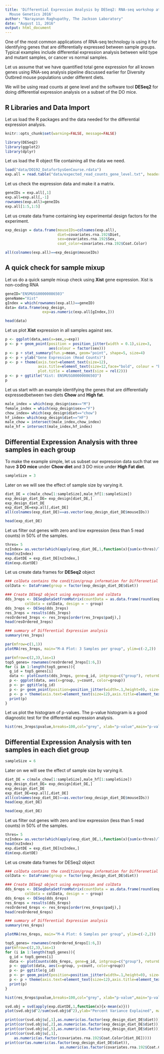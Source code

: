 ```yaml
---
title: 'Differential Expression Analysis by DESeq2: RNA-seq workshop at 21st Century
  Mouse Genetics 2016'
author: "Narayanan Raghupathy, The Jackson Laboratory"
date: "August 11, 2016"
output: html_document
---
```


One of the most common applications of RNA-seq technology is using it for identifying genes that are differentially expressed between sample groups. Typical examples include differential expression analysis between wild type and mutant samples, or cancer vs normal samples. 

Let us assume that we have quantified total gene expression for all known genes using RNA-seq analysis pipeline discussed earlier for Diversity Outbred mouse populations under different diets. 

We will be using read counts at gene level and the software tool **DESeq2** for doing differential expression analysis on a subset of the DO mice. 

R Libraries and Data Import
------------------------------------
Let us load the R packages and the data needed for the differential expression analysis.
```r
knitr::opts_chunk$set(warning=FALSE, message=FALSE)
```

```r
library(DESeq2)
library(ggplot2)
library(dplyr)
```

Let us load the R object file containing all the data we need.
```r
load("data/DO192_DataforSysGenCourse.rdata")
exp.all = read.table("data/expected_read_counts_gene_level.txt", header=T)
```

Let us check the expression data and make it a matrix.
```r
geneIDs = exp.all[,1]
exp.all=exp.all[,-1]
rownames(exp.all)=geneIDs
exp.all[1:5,1:5]
```

Let us create data frame containing key experimental design factors for the experiment.
```r
exp_design = data.frame(mouseIDs=colnames(exp.all),
                        diet=covariates.rna.192$Diet,
                        sex=covariates.rna.192$Sex,
                        coat_color=covariates.rna.192$Coat.Color)
```

```r
all(colnames(exp.all)==exp_design$mouseIDs)
```

A quick check for sample mixup
------------------------------
Let us do a quick sample mixup check using **Xist** gene expression. Xist is non-coding RNA 
```r
geneID="ENSMUSG00000086503"
geneName="Xist"
gIndex = which(rownames(exp.all)==geneID)
data= data.frame(exp_design, 
                 exp=as.numeric(exp.all[gIndex,]))
```
```r
head(data)

```

Let us plot **Xist** expression in all samples against sex.
```r
p <- ggplot(data,aes(x=sex,y=exp)) 
p <- p + geom_point(position = position_jitter(width = 0.1),size=3,
                    aes(colour = factor(sex)))
p <- p + stat_summary(fun.y=mean, geom="point", shape=5, size=4)
p <- p + ylab("Gene Expression (Read Counts)")
p <- p + theme(axis.text=element_text(size=12),
               axis.title=element_text(size=12,face="bold", colour = "blue"),
               plot.title = element_text(size = rel(2)))
p <- p + ggtitle("Xist: ENSMUSG00000086503")
p
```


Let us start with an example identifying the genes that are differentially expressedbetween two diets **Chow** and **High fat**.

```r
male_index = which(exp_design$sex=="M")
female_index = which(exp_design$sex=="F")
chow_index= which(exp_design$diet=="chow")
hf_index= which(exp_design$diet=="HF")
male_chow = intersect(male_index,chow_index)
male_hf = intersect(male_index,hf_index)
```

Differential Expression Analysis with **three** samples in each group
------------------------------------------------------------------
To make the example simple, let us subset our expression data such that we have **3 DO mice** under **Chow diet** and 3 DO mice under **High Fat diet**.
```r
sampleSize = 3
```
Later on we will see the effect of sample size by varying it.
```r
diet_DE = c(male_chow[1:sampleSize],male_hf[1:sampleSize])
exp_design_diet_DE= exp_design[diet_DE,]
exp_design_diet_DE
exp_diet_DE=exp.all[,diet_DE]
all(colnames(exp_diet_DE)==as.vector(exp_design_diet_DE$mouseIDs))
```
```r
head(exp_diet_DE)
```

Let us filter out genes with zero and low expression (less than 5 read counts) in 50% of the samples.
```r
thres= 5
nzIndex= as.vector(which(apply(exp_diet_DE,1,function(x){sum(x>thres)/length(x)})>=0.5))
head(nzIndex)
exp.dietDE = exp_diet_DE[nzIndex,]
dim(exp.dietDE)
```
Let us create data frames for **DESeq2** object
```r
### colData contains the condition/group information for Differenetial expression analysis
colData <- DataFrame(group = factor(exp_design_diet_DE$diet))
```
```r
### Create DESeq2 object using expression and colData
dds_3reps <- DESeqDataSetFromMatrix(countData = as.data.frame(round(exp.dietDE)),
         colData = colData, design = ~ group)
dds_3reps <- DESeq(dds_3reps)
res_3reps = results(dds_3reps)
resOrdered_3reps <- res_3reps[order(res_3reps$padj),]
head(resOrdered_3reps)
```
```r
### summary of Differential Expression analysis
summary(res_3reps)
```
```r
par(mfrow=c(1,1))
plotMA(res_3reps, main="M-A Plot: 3 Samples per group", ylim=c(-2,2))
```
```r
par(mfrow=c(2,3),las=1)
top5_genes= rownames(resOrdered_3reps[1:6,])
for (i in 1:length(top5_genes)){
  g_id = top5_genes[i]
  data <- plotCounts(dds_3reps, gene=g_id, intgroup=c("group"), returnData=TRUE)
  p <- ggplot(data, aes(x=group, y=count, color=group))
  p <- p+ ggtitle(g_id)
  p <- p+ geom_point(position=position_jitter(width=.1,height=0), size=3)
  p <- p + theme(axis.text=element_text(size=12),axis.title=element_text(size=20,face="bold", colour = "blue"),  plot.title = element_text(size =rel(1.5)))
  print(p)
}
```
Let us plot the histogram of p-values. The p-value histogram is a good diagnostic test for the differential expression analysis.

```r
hist(res_3reps$pvalue,breaks=100,col="grey", xlab="p-value",main="p-value histogram: 3 Samples per group")
```

Differential Expression Analysis with **ten** samples in each **diet** group
------------------------------------------------------------------

```r
sampleSize = 6
```
Later on we will see the effect of sample size by varying it.
```r
diet_DE = c(male_chow[1:sampleSize],male_hf[1:sampleSize])
exp_design_diet_DE= exp_design[diet_DE,]
exp_design_diet_DE
exp_diet_DE=exp.all[,diet_DE]
all(colnames(exp_diet_DE)==as.vector(exp_design_diet_DE$mouseIDs))
head(exp_diet_DE)
```
```r
head(exp_diet_DE)
```

Let us filter out genes with zero and low expression (less than 5 read counts) in 50% of the samples.
```r
thres= 5
nzIndex= as.vector(which(apply(exp_diet_DE,1,function(x){sum(x>thres)/length(x)})>=0.5))
head(nzIndex)
exp.dietDE = exp_diet_DE[nzIndex,]
dim(exp.dietDE)
```
Let us create data frames for DESeq2 object
```r
### colData contains the condition/group information for Differenetial expression analysis
colData <- DataFrame(group = factor(exp_design_diet_DE$diet))
```
```r
### Create DESeq2 object using expression and colData
dds_6reps <- DESeqDataSetFromMatrix(countData = as.data.frame(round(exp.dietDE)),
         colData = colData, design = ~ group)
dds_6reps <- DESeq(dds_6reps)
res_6reps = results(dds_6reps)
resOrdered_6reps <- res_6reps[order(res_6reps$padj),]
head(resOrdered_6reps)

```
```r
### summary of Differential Expression analysis
summary(res_6reps)
```
```r
plotMA(res_6reps, main="M-A Plot: 6 Samples per group", ylim=c(-2,2))
```
```r
top5_genes= rownames(resOrdered_6reps[1:6,])
par(mfrow=c(2,3),las=1)
for (i in 1:length(top5_genes)){
  g_id = top5_genes[i]
  data <- plotCounts(dds_6reps, gene=g_id, intgroup=c("group"), returnData=TRUE)
  p <- ggplot(data, aes(x=group, y=count, color=group))
  p <- p+ ggtitle(g_id)
  p <- p+ geom_point(position=position_jitter(width=.1,height=0), size=3)
  p <- p + theme(axis.text=element_text(size=12),axis.title=element_text(size=12,face="bold", colour = "blue"),  plot.title = element_text(size =rel(1.5)))
  print(p)
}
```

```r
hist(res_6reps$pvalue,breaks=100,col="grey", xlab="p-value",main="p-value Histogram: 6 Samples per group")
```

```r
svd.obj = svd(apply(exp.dietDE,1,function(x){x-mean(x)}))
plot(svd.obj$d^2/sum(svd.obj$d^2),ylab="Percent Variance Explained", main="PC of expression data")
```
```r
print(cor(svd.obj$u[,1],as.numeric(as.factor(exp_design_diet_DE$diet))))
print(cor(svd.obj$u[,2],as.numeric(as.factor(exp_design_diet_DE$diet))))
print(cor(svd.obj$u[,5],as.numeric(as.factor(exp_design_diet_DE$diet))))
print(cor(svd.obj$u[,1],
    as.numeric(as.factor(covariates.rna.192$Coat.Color[diet_DE]))))
print(cor(as.numeric(as.factor(exp_design_diet_DE$diet)),
                         as.numeric(as.factor(covariates.rna.192$Coat.Color[diet_DE]))))
```

